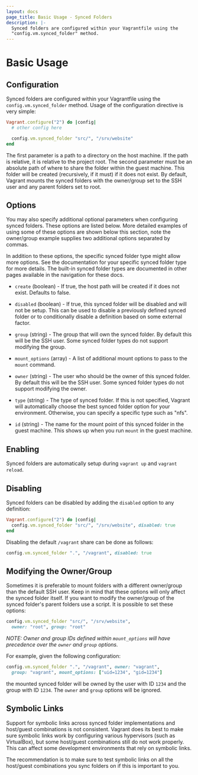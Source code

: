 ```yaml
---
layout: docs
page_title: Basic Usage - Synced Folders
description: |-
  Synced folders are configured within your Vagrantfile using the
  "config.vm.synced_folder" method.
---
```


# Basic Usage

## Configuration

Synced folders are configured within your Vagrantfile using the
`config.vm.synced_folder` method. Usage of the configuration directive
is very simple:

```ruby
Vagrant.configure("2") do |config|
  # other config here

  config.vm.synced_folder "src/", "/srv/website"
end
```

The first parameter is a path to a directory on the host machine. If
the path is relative, it is relative to the project root. The second
parameter must be an absolute path of where to share the folder within
the guest machine. This folder will be created (recursively, if it must)
if it does not exist. By default, Vagrant mounts the synced folders with
the owner/group set to the SSH user and any parent folders set to root.

## Options

You may also specify additional optional parameters when configuring
synced folders. These options are listed below. More detailed examples of using
some of these options are shown below this section, note the owner/group example
supplies two additional options separated by commas.

In addition to these options, the specific synced folder type might
allow more options. See the documentation for your specific synced folder
type for more details. The built-in synced folder types are documented
in other pages available in the navigation for these docs.

- `create` (boolean) - If true, the host path will be created if it
  does not exist. Defaults to false.

- `disabled` (boolean) - If true, this synced folder will be disabled and
  will not be setup. This can be used to disable a previously defined synced
  folder or to conditionally disable a definition based on some external
  factor.

- `group` (string) - The group that will own the synced folder. By default
  this will be the SSH user. Some synced folder types do not support
  modifying the group.

- `mount_options` (array) - A list of additional mount options to pass
  to the `mount` command.

- `owner` (string) - The user who should be the owner of this synced folder.
  By default this will be the SSH user. Some synced folder types do not
  support modifying the owner.

- `type` (string) - The type of synced folder. If this is not specified,
  Vagrant will automatically choose the best synced folder option for your
  environment. Otherwise, you can specify a specific type such as "nfs".

- `id` (string) - The name for the mount point of this synced folder in the
  guest machine. This shows up when you run `mount` in the guest machine.

## Enabling

Synced folders are automatically setup during `vagrant up` and
`vagrant reload`.

## Disabling

Synced folders can be disabled by adding the `disabled` option to
any definition:

```ruby
Vagrant.configure("2") do |config|
  config.vm.synced_folder "src/", "/srv/website", disabled: true
end
```

Disabling the default `/vagrant` share can be done as follows:

```ruby
config.vm.synced_folder ".", "/vagrant", disabled: true
```

## Modifying the Owner/Group

Sometimes it is preferable to mount folders with a different owner/group than
the default SSH user. Keep in mind that these options will only affect the
synced folder itself. If you want to modify the owner/group of the synced
folder's parent folders use a script. It is possible to set these options:

```ruby
config.vm.synced_folder "src/", "/srv/website",
  owner: "root", group: "root"
```

_NOTE: Owner and group IDs defined within `mount_options` will have precedence
over the `owner` and `group` options._

For example, given the following configuration:

```ruby
config.vm.synced_folder ".", "/vagrant", owner: "vagrant",
  group: "vagrant", mount_options: ["uid=1234", "gid=1234"]
```

the mounted synced folder will be owned by the user with ID `1234` and the
group with ID `1234`. The `owner` and `group` options will be ignored.

## Symbolic Links

Support for symbolic links across synced folder implementations and
host/guest combinations is not consistent. Vagrant does its best to
make sure symbolic links work by configuring various hypervisors (such
as VirtualBox), but some host/guest combinations still do not work
properly. This can affect some development environments that rely on
symbolic links.

The recommendation is to make sure to test symbolic links on all the
host/guest combinations you sync folders on if this is important to you.
